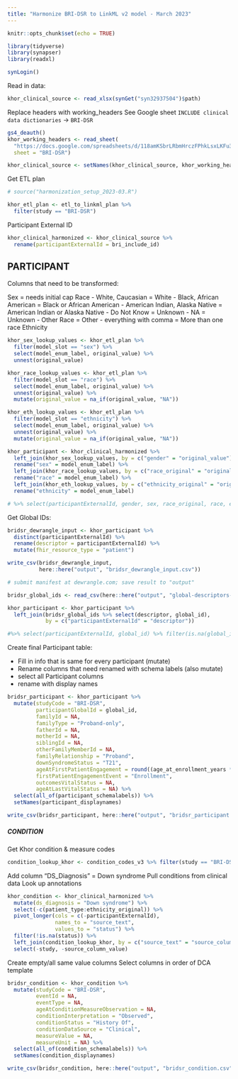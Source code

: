 ```yaml
---
title: "Harmonize BRI-DSR to LinkML v2 model - March 2023"
---
```



```r
knitr::opts_chunk$set(echo = TRUE)

library(tidyverse)
library(synapser)
library(readxl)

synLogin()
```


Read in data:
```r
khor_clinical_source <- read_xlsx(synGet("syn32937504")$path)
```

Replace headers with working_headers
See Google sheet `INCLUDE clinical data dictionaries` -> `BRI-DSR`
```r
gs4_deauth()
khor_working_headers <- read_sheet(
  "https://docs.google.com/spreadsheets/d/118amKSbrLRbmHrczFPhkLsxLKFu3GEr5goPMDvrlvxw/edit#gid=0",
  sheet = "BRI-DSR")

khor_clinical_source <- setNames(khor_clinical_source, khor_working_headers$working_header)
```

Get ETL plan
```r
# source("harmonization_setup_2023-03.R")

khor_etl_plan <- etl_to_linkml_plan %>% 
  filter(study == "BRI-DSR")
```

Participant External ID
```r
khor_clinical_harmonized <- khor_clinical_source %>% 
  rename(participantExternalId = bri_include_id)
```


## PARTICIPANT

Columns that need to be transformed:

Sex = needs initial cap
Race
- White, Caucasian = White
- Black, African American = Black or African American
- American Indian, Alaska Native = American Indian or Alaska Native
- Do Not Know = Unknown
- NA = Unknown
- Other Race = Other
- everything with comma = More than one race
Ethnicity

```r
khor_sex_lookup_values <- khor_etl_plan %>% 
  filter(model_slot == "sex") %>% 
  select(model_enum_label, original_value) %>% 
  unnest(original_value)

khor_race_lookup_values <- khor_etl_plan %>% 
  filter(model_slot == "race") %>% 
  select(model_enum_label, original_value) %>% 
  unnest(original_value) %>% 
  mutate(original_value = na_if(original_value, "NA"))

khor_eth_lookup_values <- khor_etl_plan %>% 
  filter(model_slot == "ethnicity") %>% 
  select(model_enum_label, original_value) %>% 
  unnest(original_value) %>% 
  mutate(original_value = na_if(original_value, "NA"))

khor_participant <- khor_clinical_harmonized %>% 
  left_join(khor_sex_lookup_values, by = c("gender" = "original_value")) %>% 
  rename("sex" = model_enum_label) %>% 
  left_join(khor_race_lookup_values, by = c("race_original" = "original_value")) %>% 
  rename("race" = model_enum_label) %>%  
  left_join(khor_eth_lookup_values, by = c("ethnicity_original" = "original_value")) %>% 
  rename("ethnicity" = model_enum_label) 

# %>% select(participantExternalId, gender, sex, race_original, race, ethnicity_original, ethnicity)
```


Get Global IDs:

```r
bridsr_dewrangle_input <- khor_participant %>% 
  distinct(participantExternalId) %>% 
  rename(descriptor = participantExternalId) %>% 
  mutate(fhir_resource_type = "patient")

write_csv(bridsr_dewrangle_input, 
          here::here("output", "bridsr_dewrangle_input.csv"))

# submit manifest at dewrangle.com; save result to "output"

bridsr_global_ids <- read_csv(here::here("output", "global-descriptors-BRI-DSR.csv"))

khor_participant <- khor_participant %>% 
  left_join(bridsr_global_ids %>% select(descriptor, global_id),
            by = c("participantExternalId" = "descriptor")) 

#%>% select(participantExternalId, global_id) %>% filter(is.na(global_id))
```


Create final Participant table:

- Fill in info that is same for every participant (mutate)
- Rename columns that need renamed with schema labels (also mutate)
- select all Participant columns
- rename with display names

```r
bridsr_participant <- khor_participant %>% 
  mutate(studyCode = "BRI-DSR",
         participantGlobalId = global_id,
         familyId = NA,
         familyType = "Proband-only",
         fatherId = NA,
         motherId = NA,
         siblingId = NA,
         otherFamilyMemberId = NA,
         familyRelationship = "Proband",
         downSyndromeStatus = "T21",
         ageAtFirstPatientEngagement = round((age_at_enrollment_years * 365.25), 0),
         firstPatientEngagementEvent = "Enrollment",
         outcomesVitalStatus = NA,
         ageAtLastVitalStatus = NA) %>% 
  select(all_of(participant_schemalabels)) %>% 
  setNames(participant_displaynames)

```


```r
write_csv(bridsr_participant, here::here("output", "bridsr_participant.csv"))
```


##### CONDITION

Get Khor condition & measure codes
```r
condition_lookup_khor <- condition_codes_v3 %>% filter(study == "BRI-DSR")
```

Add column "DS_Diagnosis" = Down syndrome
Pull conditions from clinical data
Look up annotations
```r
khor_condition <- khor_clinical_harmonized %>% 
  mutate(ds_diagnosis = "Down syndrome") %>% 
  select(-c(patient_type:ethnicity_original)) %>% 
  pivot_longer(cols = c(-participantExternalId), 
               names_to = "source_text",
               values_to = "status") %>% 
  filter(!is.na(status)) %>% 
  left_join(condition_lookup_khor, by = c("source_text" = "source_column")) %>% 
  select(-study, -source_column_value)
```

Create empty/all same value columns
Select columns in order of DCA template
```r
bridsr_condition <- khor_condition %>% 
  mutate(studyCode = "BRI-DSR",
         eventId = NA,
         eventType = NA,
         ageAtConditionMeasureObservation = NA,
         conditionInterpretation = "Observed",
         conditionStatus = "History Of",
         conditionDataSource = "Clinical",         
         measureValue = NA,
         measureUnit = NA) %>% 
  select(all_of(condition_schemalabels)) %>% 
  setNames(condition_displaynames)
```

```r
write_csv(bridsr_condition, here::here("output", "bridsr_condition.csv"))
```






